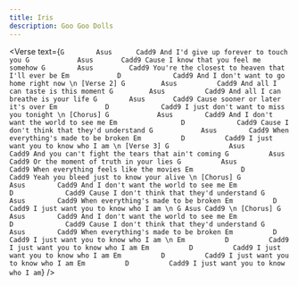 ```yaml
---
title: Iris
description: Goo Goo Dolls
---
```



<Verse
  text={`
        G        Asus      Cadd9
And I'd give up forever to touch you
         G            Asus       Cadd9
Cause I know that you feel me somehow
           G        Asus         Cadd9
You're the closest to heaven that I'll ever be
      Em            D             Cadd9
And I don't want to go home right now
\n
[Verse 2]
    G         Asus          Cadd9
And all I can taste is this moment
    G         Asus          Cadd9
And all I can breathe is your life
      G        Asus       Cadd9
Cause sooner or later it's over
       Em            D             Cadd9
I just don't want to miss you tonight
\n
[Chorus]
      G            Asus        Cadd9
And I don't want the world to see me
        Em                D             Cadd9
Cause I don't think that they'd understand
     G            Asus        Cadd9
When everything's made to be broken
       Em          D          Cadd9
I just want you to know who I am
\n
[Verse 3]
        G               Asus             Cadd9
And you can't fight the tears that ain't coming
       G          Asus         Cadd9
Or the moment of truth in your lies
     G          Asus           Cadd9
When everything feels like the movies
         Em            D          Cadd9
Yeah you bleed just to know your alive
\n
[Chorus]
      G            Asus        Cadd9
And I don't want the world to see me
        Em                D             Cadd9
Cause I don't think that they'd understand
     G            Asus        Cadd9
When everything's made to be broken
       Em          D          Cadd9
I just want you to know who I am
\n
G Asus Cadd9
\n
[Chorus]
      G            Asus        Cadd9
And I don't want the world to see me
        Em                D             Cadd9
Cause I don't think that they'd understand
     G            Asus        Cadd9
When everything's made to be broken
       Em          D          Cadd9
I just want you to know who I am
\n
       Em          D          Cadd9
I just want you to know who I am
       Em          D          Cadd9
I just want you to know who I am
       Em          D          Cadd9
I just want you to know who I am
       Em          D          Cadd9
I just want you to know who I am
`}
/>
